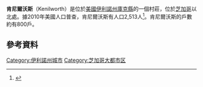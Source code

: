'''肯尼爾沃斯'''（Kenilworth）是位於[[美國|美國]][[伊利諾州|伊利諾州]][[庫克縣_(伊利諾伊州)|庫克縣]]的一個村莊，位於[[芝加哥|芝加哥]]以北{{convert|15|mi}}處。據2010年美國人口普查，肯尼爾沃斯有人口2,513人<ref name="Census 2010 DP">{{cite web| url=http://factfinder2.census.gov/bkmk/table/1.0/en/DEC/10_DP/DPDP1/1600000US1739519| title=Profile of General Population and Housing Characteristics: 2010 Demographic Profile Data (DP-1): Kenilworth village, Illinois| publisher=U.S. Census Bureau, American Factfinder| accessdate=March 13, 2013}}</ref>。肯尼爾沃斯的戶數約有800戶。

==參考資料==
{{Reflist}}
{{Commonscat|Kenilworth, Illinois|肯尼爾沃斯}}
[[Category:伊利諾州城市|Category:伊利諾州城市]]
[[Category:芝加哥大都市区|Category:芝加哥大都市区]]